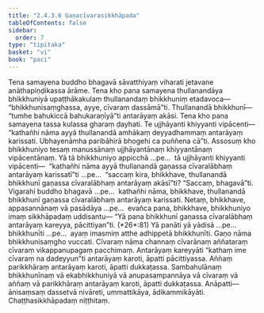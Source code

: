 ```yaml
---
title: "2.4.3.6 Gaṇacīvarasikkhāpada"
tableOfContents: false
sidebar:
  order: 7
type: "tipitaka"
basket: "vi"
book: "paci"
---
```



<DynamicBreadcrumb />

<Division number="907" book="paci" bookNo="2" page="372">

<Paragraph number="2833" book="paci">
Tena samayena buddho bhagavā sāvatthiyaṃ viharati jetavane anāthapiṇḍikassa ārāme. Tena kho pana samayena thullanandāya bhikkhuniyā upaṭṭhākakulaṃ thullanandaṃ bhikkhuniṃ etadavoca—  “bhikkhunisaṃghassa, ayye, cīvaraṃ dassāmā”ti. Thullanandā bhikkhunī—  “tumhe bahukiccā bahukaraṇīyā”ti antarāyaṃ akāsi. Tena kho pana samayena tassa kulassa gharaṃ ḍayhati. Te ujjhāyanti khiyyanti vipācenti—  “kathañhi nāma ayyā thullanandā amhākaṃ deyyadhammaṃ antarāyaṃ karissati. Ubhayenāmha paribāhirā bhogehi ca puññena cā”ti.
</Paragraph>

<Paragraph number="2834" book="paci">
Assosuṃ kho bhikkhuniyo tesaṃ manussānaṃ ujjhāyantānaṃ khiyyantānaṃ vipācentānaṃ. Yā tā bhikkhuniyo appicchā …pe…  tā ujjhāyanti khiyyanti vipācenti—  “kathañhi nāma ayyā thullanandā gaṇassa cīvaralābhaṃ antarāyaṃ karissatī”ti …pe…  “saccaṃ kira, bhikkhave, thullanandā bhikkhunī gaṇassa cīvaralābhaṃ antarāyaṃ akāsī”ti? “Saccaṃ, bhagavā”ti. Vigarahi buddho bhagavā …pe…  kathañhi nāma, bhikkhave, thullanandā bhikkhunī gaṇassa cīvaralābhaṃ antarāyaṃ karissati. Netaṃ, bhikkhave, appasannānaṃ vā pasādāya …pe…  evañca pana, bhikkhave, bhikkhuniyo imaṃ sikkhāpadaṃ uddisantu—
</Paragraph>

</Division>
<Division number="908" book="paci" bookNo="2" page="372">

<Paragraph number="2835" book="paci">
<Emphasis>“Yā pana bhikkhunī gaṇassa cīvaralābhaṃ antarāyaṃ kareyya, pācittiyan”</Emphasis>ti. (*26*:<Emphasis>81</Emphasis>)
</Paragraph>

</Division>
<Division number="909" book="paci" bookNo="2" page="372">

<Paragraph number="2836" book="paci">
<Emphasis>Yā panā</Emphasis>ti yā yādisā …pe…  <Emphasis>bhikkhunī</Emphasis>ti …pe…  ayaṃ imasmiṃ atthe adhippetā bhikkhunīti.
</Paragraph>

<Paragraph number="2837" book="paci">
<Emphasis>Gaṇo</Emphasis> nāma bhikkhunisaṃgho vuccati.
</Paragraph>

<Paragraph number="2838" book="paci">
<Emphasis>Cīvaraṃ</Emphasis> nāma channaṃ cīvarānaṃ aññataraṃ cīvaraṃ vikappanupagaṃ pacchimaṃ.
</Paragraph>

<Paragraph number="2839" book="paci">
<Emphasis>Antarāyaṃ kareyyā</Emphasis>ti “kathaṃ ime cīvaraṃ na dadeyyun”ti antarāyaṃ karoti, āpatti pācittiyassa. Aññaṃ parikkhāraṃ antarāyaṃ karoti, āpatti dukkaṭassa. Sambahulānaṃ bhikkhunīnaṃ vā ekabhikkhuniyā vā anupasampannāya vā cīvaraṃ vā aññaṃ vā parikkhāraṃ antarāyaṃ karoti, āpatti dukkaṭassa.
</Paragraph>

</Division>
<Division number="910" book="paci" bookNo="2" page="373">

<Paragraph number="2840" book="paci">
Anāpatti—  ānisaṃsaṃ dassetvā nivāreti, ummattikāya, ādikammikāyāti.

</Paragraph>
</Division>

<Paragraph number="2841" type="center" book="paci">
Chaṭṭhasikkhāpadaṃ niṭṭhitaṃ.
</Paragraph>